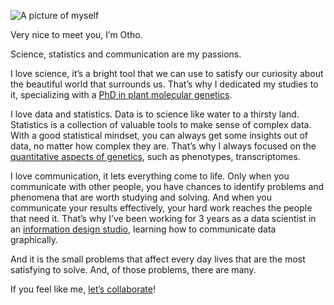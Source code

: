 
<img src="img/id-pic.jpg" alt="A picture of myself" id="my-pic"/>

Very nice to meet you, I'm Otho.

Science, statistics and communication are my passions.

I love science, it's a bright tool that we can use to satisfy our curiosity about the beautiful world that surrounds us. That's why I dedicated my studies to it, specializing with a [PhD in plant molecular genetics](cv.html#phd-candidate).

I love data and statistics. Data is to science like water to a thirsty land. Statistics is a collection of valuable tools to make sense of complex data. With a good statistical mindset, you can always get some insights out of data, no matter how complex they are. That's why I always focused on the [quantitative aspects of genetics](projects.html#fluidigr), such as phenotypes, transcriptomes.

I love communication, it lets everything come to life. Only when you communicate with other people, you have chances to identify problems and phenomena that are worth studying and solving. And when you communicate your results effectively, your hard work reaches the people that need it. That's why I've been working for 3 years as a data scientist in an [information design studio](cv.html#data-scientist), learning how to communicate data graphically.

And it is the small problems that affect every day lives that are the most satisfying to solve. And, of those problems, there are many.

If you feel like me, [let's collaborate](hire-me.html)!
